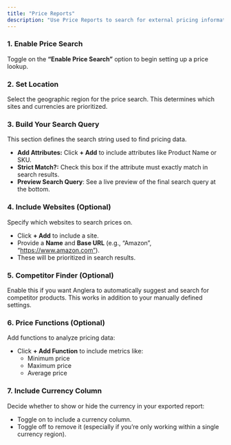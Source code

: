 ```yaml
---
title: "Price Reports"
description: "Use Price Reports to search for external pricing information for your products. "
---
```


### **1. Enable Price Search**

Toggle on the **“Enable Price Search”** option to begin setting up a price lookup.

### **2. Set Location**

Select the geographic region for the price search. This determines which sites and currencies are prioritized.

### **3. Build Your Search Query**

This section defines the search string used to find pricing data.

- **Add Attributes:** Click **\+ Add** to include attributes like Product Name or SKU.
- **Strict Match?:** Check this box if the attribute must exactly match in search results.
- **Preview Search Query**: See a live preview of the final search query at the bottom.

### **4. Include Websites (Optional)**

Specify which websites to search prices on.

- Click **\+ Add** to include a site.
- Provide a **Name** and **Base URL** (e.g., “Amazon”, “https://www.amazon.com”).
- These will be prioritized in search results.

### **5. Competitor Finder (Optional)**

Enable this if you want Anglera to automatically suggest and search for competitor products. This works in addition to your manually defined settings.

### **6. Price Functions (Optional)**

Add functions to analyze pricing data:

- Click **\+ Add Function** to include metrics like:
  - Minimum price
  - Maximum price
  - Average price

### **7. Include Currency Column**

Decide whether to show or hide the currency in your exported report:

- Toggle on to include a currency column.
- Toggle off to remove it (especially if you’re only working within a single currency region).